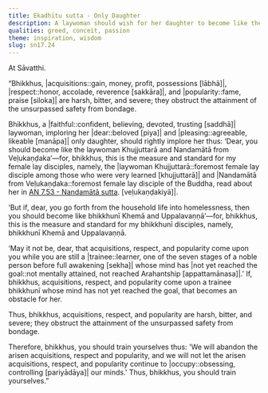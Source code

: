 ```yaml
---
title: Ekadhītu sutta - Only Daughter
description: A laywoman should wish for her daughter to become like the foremost female lay disciples Khujjuttarā and Nandamātā, and if she goes forth, may acquisitions, respect, and popularity not come upon her while she is still a trainee.
qualities: greed, conceit, passion
theme: inspiration, wisdom
slug: sn17.24
---
```


At Sāvatthi.

“Bhikkhus, |acquisitions::gain, money, profit, possessions [lābhā]|, |respect::honor, accolade, reverence [sakkāra]|, and |popularity::fame, praise [siloka]| are harsh, bitter, and severe; they obstruct the attainment of the unsurpassed safety from bondage.

Bhikkhus, a |faithful::confident, believing, devoted, trusting [saddhā]| laywoman, imploring her |dear::beloved [piya]| and |pleasing::agreeable, likeable [manāpa]| only daughter, should rightly implore her thus: ‘Dear, you should become like the laywoman Khujjuttarā and Nandamātā from Veḷukaṇḍaka’—for, bhikkhus, this is the measure and standard for my female lay disciples, namely, the |laywoman Khujjuttarā::foremost female lay disciple among those who were very learned [khujjuttarā]| and |Nandamātā from Veḷukaṇḍaka::foremost female lay disciple of the Buddha, read about her in [AN 7.53 - Nandamātā sutta](/an7.53). [veḷukaṇḍakiyā]|.

‘But if, dear, you go forth from the household life into homelessness, then you should become like bhikkhunī Khemā and Uppalavaṇṇā’—for, bhikkhus, this is the measure and standard for my bhikkhunī disciples, namely, bhikkhunī Khemā and Uppalavaṇṇā.

‘May it not be, dear, that acquisitions, respect, and popularity come upon you while you are still a |trainee::learner, one of the seven stages of a noble person before full awakening [sekha]| whose mind has |not yet reached the goal::not mentally attained, not reached Arahantship [appattamānasa]|.’ If, bhikkhus, acquisitions, respect, and popularity come upon a trainee bhikkhunī whose mind has not yet reached the goal, that becomes an obstacle for her.

Thus, bhikkhus, acquisitions, respect, and popularity are harsh, bitter, and severe; they obstruct the attainment of the unsurpassed safety from bondage.

Therefore, bhikkhus, you should train yourselves thus: 'We will abandon the arisen acquisitions, respect and popularity, and we will not let the arisen acquisitions, respect, and popularity continue to |occupy::obsessing, controlling [pariyādāya]| our minds.' Thus, bhikkhus, you should train yourselves.”